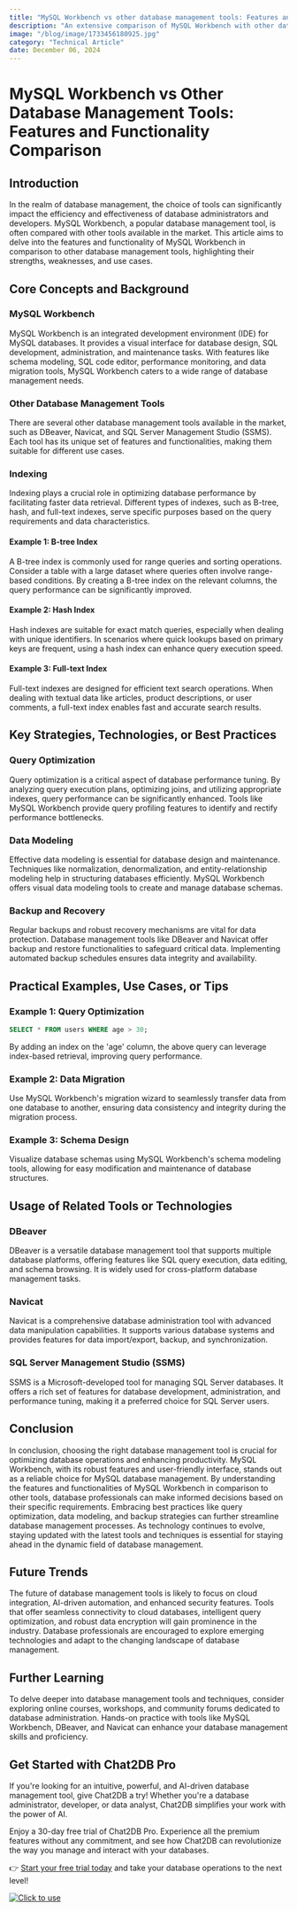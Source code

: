 ```yaml
---
title: "MySQL Workbench vs other database management tools: Features and functionality comparison"
description: "An extensive comparison of MySQL Workbench with other database management tools, exploring their features, functionality, and use cases."
image: "/blog/image/1733456180925.jpg"
category: "Technical Article"
date: December 06, 2024
---
```


# MySQL Workbench vs Other Database Management Tools: Features and Functionality Comparison

## Introduction

In the realm of database management, the choice of tools can significantly impact the efficiency and effectiveness of database administrators and developers. MySQL Workbench, a popular database management tool, is often compared with other tools available in the market. This article aims to delve into the features and functionality of MySQL Workbench in comparison to other database management tools, highlighting their strengths, weaknesses, and use cases.

## Core Concepts and Background

### MySQL Workbench

MySQL Workbench is an integrated development environment (IDE) for MySQL databases. It provides a visual interface for database design, SQL development, administration, and maintenance tasks. With features like schema modeling, SQL code editor, performance monitoring, and data migration tools, MySQL Workbench caters to a wide range of database management needs.

### Other Database Management Tools

There are several other database management tools available in the market, such as DBeaver, Navicat, and SQL Server Management Studio (SSMS). Each tool has its unique set of features and functionalities, making them suitable for different use cases.

### Indexing

Indexing plays a crucial role in optimizing database performance by facilitating faster data retrieval. Different types of indexes, such as B-tree, hash, and full-text indexes, serve specific purposes based on the query requirements and data characteristics.

#### Example 1: B-tree Index

A B-tree index is commonly used for range queries and sorting operations. Consider a table with a large dataset where queries often involve range-based conditions. By creating a B-tree index on the relevant columns, the query performance can be significantly improved.

#### Example 2: Hash Index

Hash indexes are suitable for exact match queries, especially when dealing with unique identifiers. In scenarios where quick lookups based on primary keys are frequent, using a hash index can enhance query execution speed.

#### Example 3: Full-text Index

Full-text indexes are designed for efficient text search operations. When dealing with textual data like articles, product descriptions, or user comments, a full-text index enables fast and accurate search results.

## Key Strategies, Technologies, or Best Practices

### Query Optimization

Query optimization is a critical aspect of database performance tuning. By analyzing query execution plans, optimizing joins, and utilizing appropriate indexes, query performance can be significantly enhanced. Tools like MySQL Workbench provide query profiling features to identify and rectify performance bottlenecks.

### Data Modeling

Effective data modeling is essential for database design and maintenance. Techniques like normalization, denormalization, and entity-relationship modeling help in structuring databases efficiently. MySQL Workbench offers visual data modeling tools to create and manage database schemas.

### Backup and Recovery

Regular backups and robust recovery mechanisms are vital for data protection. Database management tools like DBeaver and Navicat offer backup and restore functionalities to safeguard critical data. Implementing automated backup schedules ensures data integrity and availability.

## Practical Examples, Use Cases, or Tips

### Example 1: Query Optimization

```sql
SELECT * FROM users WHERE age > 30;
```

By adding an index on the 'age' column, the above query can leverage index-based retrieval, improving query performance.

### Example 2: Data Migration

Use MySQL Workbench's migration wizard to seamlessly transfer data from one database to another, ensuring data consistency and integrity during the migration process.

### Example 3: Schema Design

Visualize database schemas using MySQL Workbench's schema modeling tools, allowing for easy modification and maintenance of database structures.

## Usage of Related Tools or Technologies

### DBeaver

DBeaver is a versatile database management tool that supports multiple database platforms, offering features like SQL query execution, data editing, and schema browsing. It is widely used for cross-platform database management tasks.

### Navicat

Navicat is a comprehensive database administration tool with advanced data manipulation capabilities. It supports various database systems and provides features for data import/export, backup, and synchronization.

### SQL Server Management Studio (SSMS)

SSMS is a Microsoft-developed tool for managing SQL Server databases. It offers a rich set of features for database development, administration, and performance tuning, making it a preferred choice for SQL Server users.

## Conclusion

In conclusion, choosing the right database management tool is crucial for optimizing database operations and enhancing productivity. MySQL Workbench, with its robust features and user-friendly interface, stands out as a reliable choice for MySQL database management. By understanding the features and functionalities of MySQL Workbench in comparison to other tools, database professionals can make informed decisions based on their specific requirements. Embracing best practices like query optimization, data modeling, and backup strategies can further streamline database management processes. As technology continues to evolve, staying updated with the latest tools and techniques is essential for staying ahead in the dynamic field of database management.

## Future Trends

The future of database management tools is likely to focus on cloud integration, AI-driven automation, and enhanced security features. Tools that offer seamless connectivity to cloud databases, intelligent query optimization, and robust data encryption will gain prominence in the industry. Database professionals are encouraged to explore emerging technologies and adapt to the changing landscape of database management.

## Further Learning

To delve deeper into database management tools and techniques, consider exploring online courses, workshops, and community forums dedicated to database administration. Hands-on practice with tools like MySQL Workbench, DBeaver, and Navicat can enhance your database management skills and proficiency.


## Get Started with Chat2DB Pro

If you're looking for an intuitive, powerful, and AI-driven database management tool, give Chat2DB a try! Whether you're a database administrator, developer, or data analyst, Chat2DB simplifies your work with the power of AI.

Enjoy a 30-day free trial of Chat2DB Pro. Experience all the premium features without any commitment, and see how Chat2DB can revolutionize the way you manage and interact with your databases.

👉 [Start your free trial today](https://chat2db.ai/pricing) and take your database operations to the next level!


[![Click to use](/image/blog/bg/chat2db.jpg)](https://chat2db.ai/)
